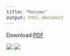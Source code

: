 ```yaml
---
title: "Resume"
output: html_document
---
```

Download:[PDF](resume/CV.pdf)

<img src = "image/0001.jpg" style = "width = 55%" >
<img src = "image/0002.jpg" style = "width = 55%" >


